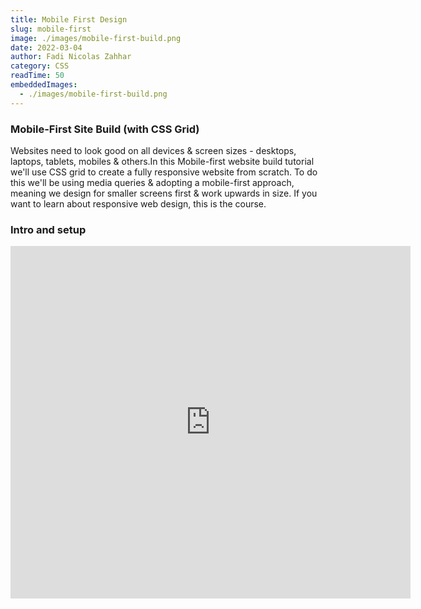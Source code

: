 ```yaml
---
title: Mobile First Design
slug: mobile-first
image: ./images/mobile-first-build.png
date: 2022-03-04
author: Fadi Nicolas Zahhar
category: CSS
readTime: 50
embeddedImages:
  - ./images/mobile-first-build.png
---
```



<GatsbyImage
  image={getImage(props.embeddedImages[0])}
  alt="random stuff"
  className="first-inline-img"
/>

### Mobile-First Site Build (with CSS Grid)

Websites need to look good on all devices & screen sizes - desktops, laptops, tablets, mobiles & others.In this Mobile-first website build tutorial we'll use CSS grid to create a fully responsive website from scratch. To do this we'll be using media queries & adopting a mobile-first approach, meaning we design for smaller screens first & work upwards in size. If you want to learn about responsive web design, this is the course.

### Intro and setup
<iframe src="https://player.vimeo.com/video/684525804" width="640" height="564" frameborder="0" allow="autoplay; fullscreen" allowfullscreen />

### Making the Html Temaplate
<iframe src="https://player.vimeo.com/video/684525880" width="640" height="564" frameborder="0" allow="autoplay; fullscreen" allowfullscreen />

### Mobile First Approach Explained
<iframe src="https://player.vimeo.com/video/684526058" width="640" height="564" frameborder="0" allow="autoplay; fullscreen" allowfullscreen />


### Creating Some Base Styles
<iframe src="https://player.vimeo.com/video/684526152" width="640" height="564" frameborder="0" allow="autoplay; fullscreen" allowfullscreen />

### Custom Fonts
<iframe src="https://player.vimeo.com/video/684526292" width="640" height="564" frameborder="0" allow="autoplay; fullscreen" allowfullscreen />

### CSS Grid Basics
<iframe src="https://player.vimeo.com/video/684526460" width="640" height="564" frameborder="0" allow="autoplay; fullscreen" allowfullscreen />


### Creating a 12 column Grid
<iframe src="https://player.vimeo.com/video/684526560" width="640" height="564" frameborder="0" allow="autoplay; fullscreen" allowfullscreen />


### Adding mobile styles (part 1)
<iframe src="https://player.vimeo.com/video/684526610" width="640" height="564" frameborder="0" allow="autoplay; fullscreen" allowfullscreen />

### Adding mobile styles (part 2)
<iframe src="https://player.vimeo.com/video/684526709" width="640" height="564" frameborder="0" allow="autoplay; fullscreen" allowfullscreen />

### Adding mobile styles (part 3)
<iframe src="https://player.vimeo.com/video/684526791" width="640" height="564" frameborder="0" allow="autoplay; fullscreen" allowfullscreen />

### Tablet Styles
<iframe src="https://player.vimeo.com/video/684526918" width="640" height="564" frameborder="0" allow="autoplay; fullscreen" allowfullscreen />

### Adding laptop styles (part 1)
<iframe src="https://player.vimeo.com/video/684527024" width="640" height="564" frameborder="0" allow="autoplay; fullscreen" allowfullscreen />

### Adding laptop styles (part 2)
<iframe src="https://player.vimeo.com/video/684527110" width="640" height="564" frameborder="0" allow="autoplay; fullscreen" allowfullscreen />

### Adding laptop styles (part 3)
<iframe src="https://player.vimeo.com/video/684526791" width="640" height="564" frameborder="0" allow="autoplay; fullscreen" allowfullscreen />

### Tablet Styles
<iframe src="https://player.vimeo.com/video/684526918" width="640" height="564" frameborder="0" allow="autoplay; fullscreen" allowfullscreen />

### Adding laptop styles (part 1)
<iframe src="https://player.vimeo.com/video/684527024" width="640" height="564" frameborder="0" allow="autoplay; fullscreen" allowfullscreen />

### Adding laptop styles (part 2)
<iframe src="https://player.vimeo.com/video/684527110" width="640" height="564" frameborder="0" allow="autoplay; fullscreen" allowfullscreen />

### Adding Final Desktop styles
<iframe src="https://player.vimeo.com/video/684527180" width="640" height="564" frameborder="0" allow="autoplay; fullscreen" allowfullscreen />




<Link to="/posts" className="btn center-btn">
  all posts
</Link>
